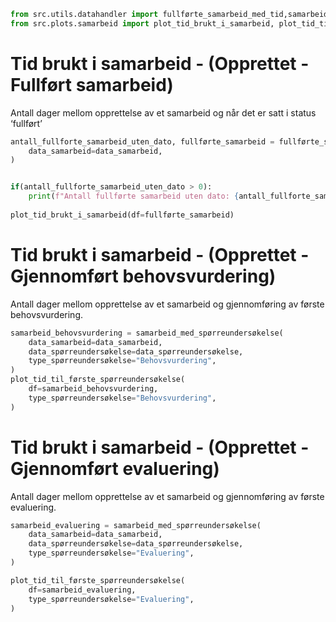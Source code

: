 ```python
from src.utils.datahandler import fullførte_samarbeid_med_tid,samarbeid_med_spørreundersøkelse
from src.plots.samarbeid import plot_tid_brukt_i_samarbeid, plot_tid_til_første_spørreundersøkelse
```


# Tid brukt i samarbeid - (Opprettet - Fullført samarbeid)

Antall dager mellom opprettelse av et samarbeid og når det er satt i status 'fullført'


```python

antall_fullforte_samarbeid_uten_dato, fullførte_samarbeid = fullførte_samarbeid_med_tid(
    data_samarbeid=data_samarbeid,
)


if(antall_fullforte_samarbeid_uten_dato > 0):
    print(f"Antall fullførte samarbeid uten dato: {antall_fullforte_samarbeid_uten_dato}")
    
plot_tid_brukt_i_samarbeid(df=fullførte_samarbeid)

```

# Tid brukt i samarbeid - (Opprettet - Gjennomført behovsvurdering)
Antall dager mellom opprettelse av et samarbeid og gjennomføring av første behovsvurdering.


```python

samarbeid_behovsvurdering = samarbeid_med_spørreundersøkelse(
    data_samarbeid=data_samarbeid,
    data_spørreundersøkelse=data_spørreundersøkelse,
    type_spørreundersøkelse="Behovsvurdering",
)
plot_tid_til_første_spørreundersøkelse(
    df=samarbeid_behovsvurdering,
    type_spørreundersøkelse="Behovsvurdering",
)
```


# Tid brukt i samarbeid - (Opprettet - Gjennomført evaluering)
Antall dager mellom opprettelse av et samarbeid og gjennomføring av første evaluering.


```python
samarbeid_evaluering = samarbeid_med_spørreundersøkelse(
    data_samarbeid=data_samarbeid,
    data_spørreundersøkelse=data_spørreundersøkelse,
    type_spørreundersøkelse="Evaluering",
)

plot_tid_til_første_spørreundersøkelse(
    df=samarbeid_evaluering,
    type_spørreundersøkelse="Evaluering",
)

```


<!-- 

#TODO:
## Fra gjennomført behovsvurdering til gjennomført Evaluering
Se på virksomhetsprofil visning med gjennomsnitt og hel graf for å få "ett tall"

## Fra gjennomført evaluering til gjennomført samarbeid
todo


# Plan

## Varighet innhold
Hvor lang varighet settes det for undertemaer / innhold i plan?
Fordel dette på sektor / Næring / Bransje (geografi skjer på resultatområde)

## Innhold i plan
Hvilke innhold er oftest med i plan?
Fordel dette på sektor / Næring / Bransje (geografi skjer på resultatområde)

## Endring av plan
Skjer det endringer på statuser på innhold en plan?
Fordel dette på sektor / Næring / Bransje (geografi skjer på resultatområde) ?

## Fullføring / Avbryting av plan
Skjer dette lenge før eller etter fristen?
Se datakvalitet fordeling før og etter antall dager.
Fordel dette på sektor / Næring / Bransje (geografi skjer på resultatområde)


# SF
## Aktiviteter på innhold
Hvor mange aktiviteter settes det i salesforce per type innhold?
Fordel dette på sektor / Næring / Bransje (geografi skjer på resultatområde) -->
